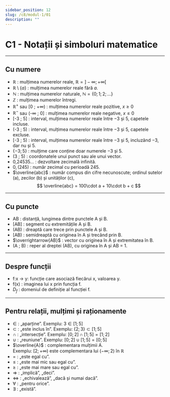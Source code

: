 ```yaml
---
sidebar_position: 12
slug: /c8/modul-1/01
description: ""
---
```


# C1 - Notații și simboluri matematice
---

## Cu numere

- $\mathbb{R}$ : mulțimea numerelor reale, $\mathbb{R} = ]-\infty ; +\infty[$
- $\mathbb{R}\setminus\{a\}$ : mulțimea numerelor reale fără $a$.
- $\mathbb{N}$ : mulțimea numerelor naturale, $\mathbb{N} = \{0 ; 1 ; 2 ; \dots\}$
- $\mathbb{Z}$ : mulțimea numerelor întregi.
- $\mathbb{R}^+$ sau [0 ; +∞) : mulțimea numerelor reale pozitive, $x \ge 0$
- $\mathbb{R}^-$ sau (-∞ ; 0] : mulțimea numerelor reale negative, $x \le 0$
- [-3 ; 5] : interval, mulțimea numerelor reale între −3 și 5, capetele incluse.
- (-3 ; 5) : interval, mulțimea numerelor reale între −3 și 5, capetele excluse.
- [-3 ; 5) : interval, mulțimea numerelor reale între −3 și 5, incluzând −3, dar nu și 5.
- $\{-3 ; 5\}$ : mulțime care conține doar numerele −3 și 5.
- (3 ; 5) : coordonatele unui punct sau ale unui vector.
- 0,24535… : dezvoltare zecimală infinită.
- $0,(245)$ : număr zecimal cu perioadă 245.
- $\overline{abc}$ : număr compus din cifre necunoscute; ordinul sutelor (a), zecilor (b) și unităților (c), 
$$
\overline{abc} = 100\cdot a + 10\cdot b + c
$$

---

## Cu puncte

- AB : distanță, lungimea dintre punctele A și B.
- [AB] : segment cu extremitățile A și B.
- (AB) : dreaptă care trece prin punctele A și B.
- [AB) : semidreaptă cu originea în A și trecând prin B.
- $\overrightarrow{AB}$ : vector cu originea în A și extremitatea în B.
- (A ; B) : reper al dreptei (AB), cu originea în A și AB = 1.

---

## Despre funcții

- f:x -> y: funcție care asociază fiecărui x, valoarea y.
- f(x) : imaginea lui x prin funcția f.
- $D_f$ : domeniul de definiție al funcției f.
---

## Pentru relații, mulțimi și raționamente

- $\in$ : „aparține”. Exemplu: $3 \in [1 ; 5]$
- $\subset$ : „este inclus în”. Exemplu: $\{2 ; 3\} \subset [1 ; 5]$
- $\cap$ : „intersecție”. Exemplu: $[0 ; 2] \cap [1 ; 5] = [1 ; 2]$
- $\cup$ : „reuniune”. Exemplu: $[0 ; 2] \cup [1 ; 5] = [0 ; 5]$
- $\overline{A}$ : complementara mulțimii A.  
  Exemplu: $[2 ; +\infty) \text{ este complementara lui } (-\infty ; 2) \text{ în } \mathbb{R}$
- $=$ : „este egal cu”.
- $\le$ : „este mai mic sau egal cu”.
- $\ge$ : „este mai mare sau egal cu”.
- $\Rightarrow$ : „implică”, „deci”.
- $\Leftrightarrow$ : „echivalează”, „dacă și numai dacă”.
- $\forall$ : „pentru orice”.
- $\exists$ : „există”.
